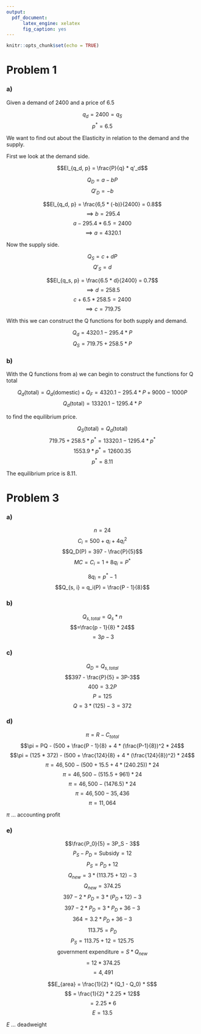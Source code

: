 ```yaml
---
output: 
  pdf_document:
      latex_engine: xelatex
      fig_caption: yes
---
```


```r
knitr::opts_chunk$set(echo = TRUE)
```

# Problem 1

### a)

Given a demand of 2400 and a price of 6.5

$$q_d = 2400 = q_S$$
$$p^* = 6.5$$

We want to find out about the Elasticity in relation to the demand and the supply.

First we look at the demand side.

$$El_{q_d, p} = \frac{P}{q} * q'_d$$

$$Q_D = a - bP$$
$$Q'_D = - b$$

$$El_{q_d, p} = \frac{6,5 * (-b)}{2400} = 0.8$$
$$\implies b = 295.4$$
$$a -295.4 * 6.5 = 2400$$
$$\implies a = 4320.1$$

Now the supply side.

$$Q_S = c + dP$$
$$Q'_S = d$$

$$El_{q_s, p} = \frac{6.5 * d}{2400} = 0.7$$ 
$$\implies d = 258.5$$
$$c + 6.5 * 258.5 = 2400$$
$$\implies c = 719.75$$

With this we can construct the Q functions for both supply and demand.

$$Q_d = 4320.1 - 295.4 * P$$
$$Q_S = 719.75 + 258.5 * P$$

### b)

With the Q functions from a) we can begin to construct the functions for Q total 

$$Q_d(\text{total}) = Q_d(\text{domestic}) + Q_F = 4320.1 - 295.4 * P  + 9000 - 1000P$$
$$Q_d(\text{total}) = 13320.1 - 1295.4 * P$$

to find the equilibrium price.

$$Q_S(\text{total}) = Q_d(\text{total})$$
$$719.75 + 258.5 * p^* = 13320.1 - 1295.4 * p^*$$
$$1553.9 * p^* = 12600.35$$
$$p^* = 8.11$$

The equilibrium price is $8.11$.

# Problem 3

### a)

$$n = 24$$
$$C_i = 500 + q_i + 4q_i^2$$
$$Q_D(P) = 397 - \frac{P}{5}$$
$$MC = C_i = 1 + 8q_i = P^*$$

$$8q_i = p^* -1$$
$$Q_{s, i} = q_i(P) = \frac{P - 1}{8}$$

### b)

$$Q_{s, total} = Q_s * n$$
$$=\frac{p - 1}{8} * 24$$
$$=3p - 3$$

### c)

$$Q_D = Q_{s, total}$$
$$397 - \frac{P}{5} = 3P-3$$
$$400 = 3.2P$$
$$P = 125$$
$$Q = 3 * (125) - 3 = 372$$

### d)

$$\pi = R - C_{total}$$
$$\pi = PQ - (500 + \frac{P - 1}{8} + 4 * (\frac{P-1}{8})^2 * 24$$
$$\pi = (125 * 372) - (500 + \frac{124}{8} + 4 * (\frac{124}{8})^2) * 24$$
$$\pi = 46,500 - (500 + 15.5 + 4 * (240.25)) * 24$$
$$\pi = 46,500 - (515.5 + 961) * 24$$
$$\pi = 46,500 - (1476.5) * 24$$
$$\pi = 46,500 - 35,436$$
$$\pi = 11,064$$

$\pi$ ... accounting profit

### e)

$$\frac{P_0}{5} = 3P_S - 3$$
$$P_S - P_D = \text{Subsidy} = 12$$
$$P_S = P_D + 12$$
$$Q_{new} = 3 * (113.75 + 12) - 3$$
$$Q_{new} = 374.25$$
$$397 - 2*P_D = 3 * (P_D + 12) - 3$$
$$397 - 2*P_D = 3*P_D + 36 - 3$$
$$364 = 3.2*P_D + 36 - 3$$
$$113.75 = P_D$$
$$P_S = 113.75 + 12 = 125.75$$
$$\text{government expenditure} = S * Q_{new}$$
$$ = 12 * 374.25$$
$$ = 4,491$$

$$E_{area} = \frac{1}{2} * (Q_1 - Q_0) * S$$
$$ = \frac{1}{2} * 2.25 * 12$$
$$ = 2.25 * 6$$
$$E = 13.5$$

$E$ ... deadweight
